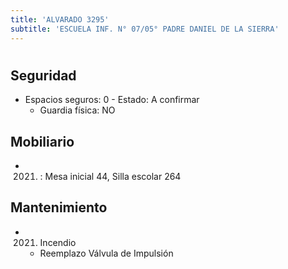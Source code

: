 ```yaml
---
title: 'ALVARADO 3295'
subtitle: 'ESCUELA INF. N° 07/05° PADRE DANIEL DE LA SIERRA'
---
```


#


## Seguridad

*  Espacios seguros: 0 - Estado: A confirmar 
    + Guardia física: NO





## Mobiliario

*  (2021) : Mesa inicial 44, Silla escolar 264 





## Mantenimiento

*  (2021) Incendio 
    + Reemplazo Válvula de Impulsión



